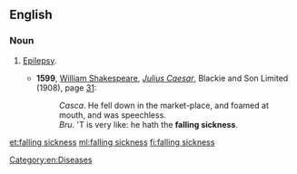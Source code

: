 ==English==

===Noun===
{{en-noun|-|head=[[falling]] [[sickness]]}}

# {{context|archaic|lang=en}} [[epilepsy|Epilepsy]].
#* '''1599''', [[w:William Shakespeare|William Shakespeare]], [[w:Julius Caesar (play)|''Julius Caesar'']], Blackie and Son Limited (1908), page [[s:Page:The Tragedy of Julius Caesar (The Warwick Shakespeare).djvu/39|31]]:
#*: ''Casca''. He fell down in the market-place, and foamed at mouth, and was speechless.
#*: ''Bru''. 'T is very like: he hath the '''falling sickness'''.

[[Category:en:Diseases]]

[[et:falling sickness]]
[[ml:falling sickness]]
[[fi:falling sickness]]
